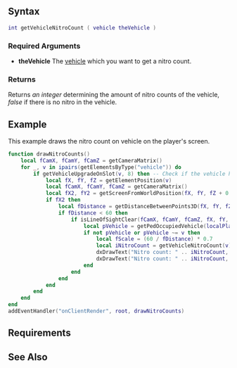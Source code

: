  
{{Client function}}
{{New feature/item|3.0131|1.3.1|4993|
This function gets the nitro count of the [[/vehicle.md|vehicle]].
}}
{{Warning|Only works if the vehicle is streamed in, use [[/isElementStreamedIn.md|isElementStreamedIn]] to check.}}
==Syntax== 
<syntaxhighlight lang="lua">int getVehicleNitroCount ( vehicle theVehicle )</syntaxhighlight> 

===Required Arguments=== 
*'''theVehicle''' The [[/vehicle.md|vehicle]] which you want to get a nitro count.

===Returns===
Returns ''an integer'' determining the amount of nitro counts of the vehicle, ''false'' if there is no nitro in the vehicle.

==Example==
<section name="Client" class="client" show="true">
This example draws the nitro count on vehicle on the player's screen.
<syntaxhighlight lang="lua">
function drawNitroCounts()
	local fCamX, fCamY, fCamZ = getCameraMatrix()
	for _, v in ipairs(getElementsByType("vehicle")) do
		if getVehicleUpgradeOnSlot(v, 8) then -- Check if the vehicle has nitro installed
			local fX, fY, fZ = getElementPosition(v)
			local fCamX, fCamY, fCamZ = getCameraMatrix()
			local fX2, fY2 = getScreenFromWorldPosition(fX, fY, fZ + 0.85, 0.08)
			if fX2 then
				local fDistance = getDistanceBetweenPoints3D(fX, fY, fZ, fCamX, fCamY, fCamZ)
				if fDistance < 60 then
					if isLineOfSightClear(fCamX, fCamY, fCamZ, fX, fY, fZ, true, false, false, true, false) then
						local pVehicle = getPedOccupiedVehicle(localPlayer)
						if not pVehicle or pVehicle ~= v then
							local fScale = (60 / fDistance) * 0.7
							local iNitroCount = getVehicleNitroCount(v)
							dxDrawText("Nitro count: " .. iNitroCount, fX2 + 1, fY2 + 1, fX2 + 1, fY2 + 1, tocolor(0, 0, 255), fScale, "default", "center", "bottom")
							dxDrawText("Nitro count: " .. iNitroCount, fX2, fY2, fX2, fY2, tocolor(255, 255, 255), fScale, "default", "center", "bottom")
						end
					end
				end
			end
		end
	end
end
addEventHandler("onClientRender", root, drawNitroCounts)
</syntaxhighlight>
</section>

==Requirements==
{{Requirements|n/a|1.3.1-9.04993|}}

==See Also==
{{Client_vehicle_functions}}